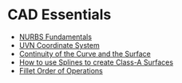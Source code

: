 # CAD Essentials

- [NURBS Fundamentals](/cad-essentials/nurbs-fundamentals)
- [UVN Coordinate System](/cad-essentials/uvn-coordinate-system)
- [Continuity of the Curve and the Surface](/cad-essentials/continuity-curve-and-surface)
- [How to use Splines to create Class-A Surfaces](/cad-essentials/how-to-use-splines-to-create-class-a-Surfaces)
- [Fillet Order of Operations](/cad-essentials/fillet-order-of-operations)
